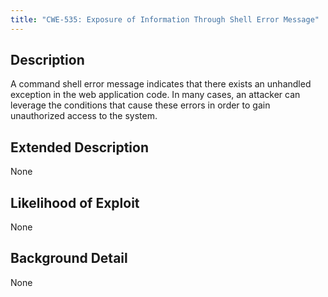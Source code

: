 ```yaml
---
title: "CWE-535: Exposure of Information Through Shell Error Message"
---
```


## Description
A command shell error message indicates that there exists an unhandled exception in the web application code. In many cases, an attacker can leverage the conditions that cause these errors in order to gain unauthorized access to the system.

## Extended Description
None

## Likelihood of Exploit
None

## Background Detail
None
        